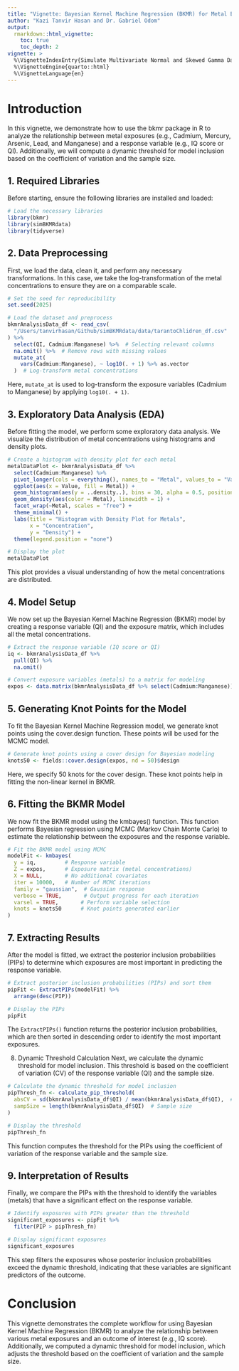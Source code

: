 ```yaml
---
title: "Vignette: Bayesian Kernel Machine Regression (BKMR) for Metal Exposure Analysis with Dynamic Threshold Function"
author: "Kazi Tanvir Hasan and Dr. Gabriel Odom"
output: 
  rmarkdown::html_vignette:
    toc: true
    toc_depth: 2
vignette: >
  %\VignetteIndexEntry{Simulate Multivariate Normal and Skewed Gamma Data with Pre-Estimated Statistics}
  %\VignetteEngine{quarto::html}
  %\VignetteLanguage{en}
---
```




# Introduction
In this vignette, we demonstrate how to use the bkmr package in R to analyze the relationship between metal exposures (e.g., Cadmium, Mercury, Arsenic, Lead, and Manganese) and a response variable (e.g., IQ score or QI). Additionally, we will compute a dynamic threshold for model inclusion based on the coefficient of variation and the sample size.


## 1. Required Libraries
Before starting, ensure the following libraries are installed and loaded:

```r
# Load the necessary libraries
library(bkmr)
library(simBKMRdata)
library(tidyverse)
```

## 2. Data Preprocessing
First, we load the data, clean it, and perform any necessary transformations. In this case, we take the log-transformation of the metal concentrations to ensure they are on a comparable scale.

```r
# Set the seed for reproducibility
set.seed(2025)

# Load the dataset and preprocess
bkmrAnalysisData_df <- read_csv(
  "/Users/tanvirhasan/Github/simBKMRdata/data/tarantoChlidren_df.csv"
) %>%
  select(QI, Cadmium:Manganese) %>%  # Selecting relevant columns
  na.omit() %>%  # Remove rows with missing values
  mutate_at(
    vars(Cadmium:Manganese), ~ log10(. + 1) %>% as.vector
  )  # Log-transform metal concentrations
```

Here, `mutate_at` is used to log-transform the exposure variables (Cadmium to Manganese) by applying `log10(. + 1)`.


## 3. Exploratory Data Analysis (EDA)
Before fitting the model, we perform some exploratory data analysis. We visualize the distribution of metal concentrations using histograms and density plots.

```r
# Create a histogram with density plot for each metal
metalDataPlot <- bkmrAnalysisData_df %>%
  select(Cadmium:Manganese) %>%
  pivot_longer(cols = everything(), names_to = "Metal", values_to = "Value") %>%
  ggplot(aes(x = Value, fill = Metal)) + 
  geom_histogram(aes(y = ..density..), bins = 30, alpha = 0.5, position = "identity") + 
  geom_density(aes(color = Metal), linewidth = 1) + 
  facet_wrap(~Metal, scales = "free") + 
  theme_minimal() + 
  labs(title = "Histogram with Density Plot for Metals", 
       x = "Concentration", 
       y = "Density") + 
  theme(legend.position = "none")

# Display the plot
metalDataPlot
```

This plot provides a visual understanding of how the metal concentrations are distributed.


## 4. Model Setup
We now set up the Bayesian Kernel Machine Regression (BKMR) model by creating a response variable (QI) and the exposure matrix, which includes all the metal concentrations.

```r
# Extract the response variable (IQ score or QI)
iq <- bkmrAnalysisData_df %>%
  pull(QI) %>%
  na.omit()

# Convert exposure variables (metals) to a matrix for modeling
expos <- data.matrix(bkmrAnalysisData_df %>% select(Cadmium:Manganese))
```


## 5. Generating Knot Points for the Model
To fit the Bayesian Kernel Machine Regression model, we generate knot points using the cover.design function. These points will be used for the MCMC model.

```r
# Generate knot points using a cover design for Bayesian modeling
knots50 <- fields::cover.design(expos, nd = 50)$design
```

Here, we specify 50 knots for the cover design. These knot points help in fitting the non-linear kernel in BKMR.


## 6. Fitting the BKMR Model
We now fit the BKMR model using the kmbayes() function. This function performs Bayesian regression using MCMC (Markov Chain Monte Carlo) to estimate the relationship between the exposures and the response variable.

```r
# Fit the BKMR model using MCMC
modelFit <- kmbayes(
  y = iq,         # Response variable
  Z = expos,      # Exposure matrix (metal concentrations)
  X = NULL,       # No additional covariates
  iter = 10000,   # Number of MCMC iterations
  family = "gaussian",  # Gaussian response
  verbose = TRUE,       # Output progress for each iteration
  varsel = TRUE,       # Perform variable selection
  knots = knots50      # Knot points generated earlier
)
```


## 7. Extracting Results
After the model is fitted, we extract the posterior inclusion probabilities (PIPs) to determine which exposures are most important in predicting the response variable.

```r
# Extract posterior inclusion probabilities (PIPs) and sort them
pipFit <- ExtractPIPs(modelFit) %>%
  arrange(desc(PIP))

# Display the PIPs
pipFit
```

The `ExtractPIPs()` function returns the posterior inclusion probabilities, which are then sorted in descending order to identify the most important exposures.

8. Dynamic Threshold Calculation
Next, we calculate the dynamic threshold for model inclusion. This threshold is based on the coefficient of variation (CV) of the response variable (QI) and the sample size.

```r
# Calculate the dynamic threshold for model inclusion
pipThresh_fn <- calculate_pip_threshold(
  absCV = sd(bkmrAnalysisData_df$QI) / mean(bkmrAnalysisData_df$QI),  # Coefficient of variation
  sampSize = length(bkmrAnalysisData_df$QI)  # Sample size
)

# Display the threshold
pipThresh_fn
```

This function computes the threshold for the PIPs using the coefficient of variation of the response variable and the sample size.


## 9. Interpretation of Results
Finally, we compare the PIPs with the threshold to identify the variables (metals) that have a significant effect on the response variable.

```r
# Identify exposures with PIPs greater than the threshold
significant_exposures <- pipFit %>%
  filter(PIP > pipThresh_fn)

# Display significant exposures
significant_exposures
```

This step filters the exposures whose posterior inclusion probabilities exceed the dynamic threshold, indicating that these variables are significant predictors of the outcome.



# Conclusion
This vignette demonstrates the complete workflow for using Bayesian Kernel Machine Regression (BKMR) to analyze the relationship between various metal exposures and an outcome of interest (e.g., IQ score). Additionally, we computed a dynamic threshold for model inclusion, which adjusts the threshold based on the coefficient of variation and the sample size.
